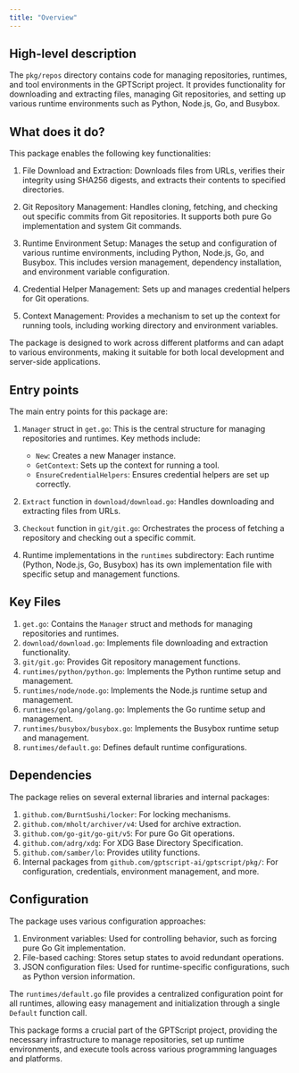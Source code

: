 ```yaml
---
title: "Overview"
---
```


## High-level description
The `pkg/repos` directory contains code for managing repositories, runtimes, and tool environments in the GPTScript project. It provides functionality for downloading and extracting files, managing Git repositories, and setting up various runtime environments such as Python, Node.js, Go, and Busybox.

## What does it do?
This package enables the following key functionalities:

1. File Download and Extraction: Downloads files from URLs, verifies their integrity using SHA256 digests, and extracts their contents to specified directories.

2. Git Repository Management: Handles cloning, fetching, and checking out specific commits from Git repositories. It supports both pure Go implementation and system Git commands.

3. Runtime Environment Setup: Manages the setup and configuration of various runtime environments, including Python, Node.js, Go, and Busybox. This includes version management, dependency installation, and environment variable configuration.

4. Credential Helper Management: Sets up and manages credential helpers for Git operations.

5. Context Management: Provides a mechanism to set up the context for running tools, including working directory and environment variables.

The package is designed to work across different platforms and can adapt to various environments, making it suitable for both local development and server-side applications.

## Entry points
The main entry points for this package are:

1. `Manager` struct in `get.go`: This is the central structure for managing repositories and runtimes. Key methods include:
   - `New`: Creates a new Manager instance.
   - `GetContext`: Sets up the context for running a tool.
   - `EnsureCredentialHelpers`: Ensures credential helpers are set up correctly.

2. `Extract` function in `download/download.go`: Handles downloading and extracting files from URLs.

3. `Checkout` function in `git/git.go`: Orchestrates the process of fetching a repository and checking out a specific commit.

4. Runtime implementations in the `runtimes` subdirectory: Each runtime (Python, Node.js, Go, Busybox) has its own implementation file with specific setup and management functions.

## Key Files
1. `get.go`: Contains the `Manager` struct and methods for managing repositories and runtimes.
2. `download/download.go`: Implements file downloading and extraction functionality.
3. `git/git.go`: Provides Git repository management functions.
4. `runtimes/python/python.go`: Implements the Python runtime setup and management.
5. `runtimes/node/node.go`: Implements the Node.js runtime setup and management.
6. `runtimes/golang/golang.go`: Implements the Go runtime setup and management.
7. `runtimes/busybox/busybox.go`: Implements the Busybox runtime setup and management.
8. `runtimes/default.go`: Defines default runtime configurations.

## Dependencies
The package relies on several external libraries and internal packages:

1. `github.com/BurntSushi/locker`: For locking mechanisms.
2. `github.com/mholt/archiver/v4`: Used for archive extraction.
3. `github.com/go-git/go-git/v5`: For pure Go Git operations.
4. `github.com/adrg/xdg`: For XDG Base Directory Specification.
5. `github.com/samber/lo`: Provides utility functions.
6. Internal packages from `github.com/gptscript-ai/gptscript/pkg/`: For configuration, credentials, environment management, and more.

## Configuration
The package uses various configuration approaches:

1. Environment variables: Used for controlling behavior, such as forcing pure Go Git implementation.
2. File-based caching: Stores setup states to avoid redundant operations.
3. JSON configuration files: Used for runtime-specific configurations, such as Python version information.

The `runtimes/default.go` file provides a centralized configuration point for all runtimes, allowing easy management and initialization through a single `Default` function call.

This package forms a crucial part of the GPTScript project, providing the necessary infrastructure to manage repositories, set up runtime environments, and execute tools across various programming languages and platforms.